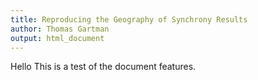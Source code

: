 ```yaml
---
title: Reproducing the Geography of Synchrony Results
author: Thomas Gartman
output: html_document
---
```


Hello This is a test of the document features.

